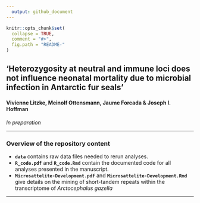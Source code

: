 ```yaml
---
  output: github_document
---
```

  
```r
knitr::opts_chunk$set(
  collapse = TRUE,
  comment = "#>",
  fig.path = "README-"
)
```

## 'Heterozygosity at neutral and immune loci does not influence neonatal mortality due to microbial infection in Antarctic fur seals'
#### Vivienne Litzke, Meinolf Ottensmann, Jaume Forcada & Joseph I. Hoffman 
*In preparation* 

***

### Overview of the repository content

* **`data`** contains raw data files needed to rerun analyses. 
* **`R_code.pdf`** and **`R_code.Rmd`** contain the documented code for all analyses presented in the manuscript. 
* **`Microsattelite-Development.pdf`** and **`Microsattelite-Development.Rmd`** give details on the mining of short-tandem repeats within the transcriptome of *Arctocephalus gazella*

***
